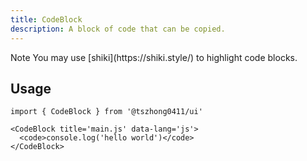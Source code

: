 ```yaml
---
title: CodeBlock
description: A block of code that can be copied.
---
```


<ComponentPreview name='code-block/code-block' />

<Alert>
  <AlertTitle>Note</AlertTitle>
  <AlertDescription>
    You may use [shiki](https://shiki.style/) to highlight code blocks.
  </AlertDescription>
</Alert>

## Usage

```tsx
import { CodeBlock } from '@tszhong0411/ui'
```

```tsx
<CodeBlock title='main.js' data-lang='js'>
  <code>console.log('hello world')</code>
</CodeBlock>
```
